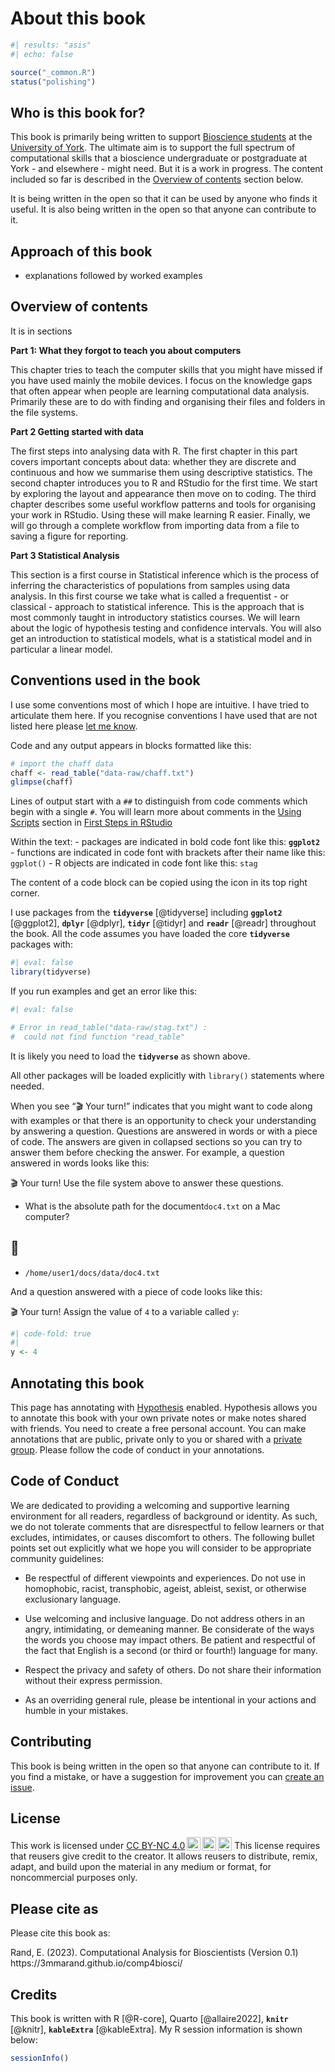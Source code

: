 # About this book

```r
#| results: "asis"
#| echo: false

source("_common.R")
status("polishing")
```

## Who is this book for?

This book is primarily being written to support [Bioscience students](https://www.york.ac.uk/biology/) at the [University of York](https://www.york.ac.uk/). The ultimate aim is to support the full spectrum of computational skills that a bioscience undergraduate or postgraduate at York - and elsewhere - might need. But it is a work in progress. The content included so far is described in the [Overview of contents](#overview-of-contents) section below.

It is being written in the open so that it can be used by anyone who finds it useful. It is also being written in the open so that anyone can contribute to it. 

## Approach of this book

-   explanations followed by worked examples

## Overview of contents

It is in sections

**Part 1: What they forgot to teach you about computers**

This chapter tries to teach the computer skills that you might have missed if you have used mainly the mobile devices. I focus on the knowledge gaps that often appear when people are learning computational data analysis. Primarily these are to do with finding and organising their files and folders in the file systems.

**Part 2 Getting started with data**

The first steps into analysing data with R. The first chapter in this part covers important concepts about data: whether they are discrete and continuous and how we summarise them using descriptive statistics. The second chapter introduces you to R and RStudio for the first time. We start by exploring the layout and appearance then move on to coding. The third chapter describes some useful workflow patterns and tools for organising your work in RStudio. Using these will make learning R easier. Finally, we will go through a complete workflow from importing data from a file to saving a figure for reporting.

**Part 3 Statistical Analysis**

This section is a first course in Statistical inference which is the process of inferring the characteristics of populations from samples using data analysis. In this first course we take what is called a frequentist - or classical - approach to statistical inference. This is the approach that is most commonly taught in introductory statistics courses. We will learn about the logic of hypothesis testing and confidence intervals. You will also get an introduction to statistical models, what is a statistical model and in particular a linear model. 

## Conventions used in the book

I use some conventions most of which I hope are intuitive. I have tried to articulate them here. If you recognise conventions I have used that are not listed here please [let me know](#contributing).

Code and any output appears in blocks formatted like this:

```r
# import the chaff data
chaff <- read_table("data-raw/chaff.txt")
glimpse(chaff)
```

Lines of output start with a `##` to distinguish from code comments which begin with a single `#`. You will learn more about comments in the [Using Scripts](#using-scripts) section in [First Steps in RStudio](#first_steps_rstudio.html)


Within the text: - packages are indicated in bold code font like this: **`ggplot2`** - functions are indicated in code font with brackets after their name like this: `ggplot()` - R objects are indicated in code font like this: `stag`

The content of a code block can be copied using the icon in its top right corner.

I use packages from the **`tidyverse`** [@tidyverse] including **`ggplot2`** [@ggplot2], **`dplyr`** [@dplyr], **`tidyr`** [@tidyr] and **`readr`** [@readr] throughout the book. All the code assumes you have loaded the core **`tidyverse`** packages with:

```r
#| eval: false
library(tidyverse)
```

If you run examples and get an error like this:

```r
#| eval: false

# Error in read_table("data-raw/stag.txt") : 
#  could not find function "read_table"
```

It is likely you need to load the **`tidyverse`** as shown above.

All other packages will be loaded explicitly with `library()` statements where needed.

When you see "🎬 Your turn!" indicates that you might want to code along with examples or that there is an opportunity to check your understanding by answering a question. Questions are answered in words or with a piece of code. The answers are given in collapsed sections so you can try to answer them before checking the answer. For example, a question answered in words looks like this:

🎬 Your turn! Use the file system above to answer these questions.

-   What is the absolute path for the document`doc4.txt` on a Mac computer?

::: {.callout-tip collapse="true"}

## 📖

-   `/home/user1/docs/data/doc4.txt`
:::

And a question answered with a piece of code looks like this:

🎬 Your turn! Assign the value of `4` to a variable called `y`:

```r
#| code-fold: true
#| 
y <- 4
```

## Annotating this book

This page has annotating with [Hypothesis](https://web.hypothes.is/) enabled. Hypothesis allows you to annotate this book with your own private notes or make notes shared with friends. You need to create a free personal account. You can make annotations that are public, private only to you or shared with a [private group](https://web.hypothes.is/help/annotating-with-groups/). Please follow the code of conduct in your annotations.


## Code of Conduct

We are dedicated to providing a welcoming and supportive learning environment for all readers, regardless of background or identity. As such, we do not tolerate comments that are disrespectful to fellow learners or that excludes, intimidates, or causes discomfort to others. The following bullet points set out explicitly what we hope you will consider to be appropriate community guidelines:

-   Be respectful of different viewpoints and experiences. Do not use in homophobic, racist, transphobic, ageist, ableist, sexist, or otherwise exclusionary language.

-   Use welcoming and inclusive language. Do not address others in an angry, intimidating, or demeaning manner. Be considerate of the ways the words you choose may impact others. Be patient and respectful of the fact that English is a second (or third or fourth!) language for many.

-   Respect the privacy and safety of others. Do not share their information  without their express permission. 

-   As an overriding general rule, please be intentional in your actions and humble in your mistakes.


## Contributing

This book is being written in the open so that anyone can contribute to it. If you find a mistake, or have a suggestion for improvement you can [create an issue](https://github.com/3mmaRand/comp4biosci/issues/new).

## License

<p xmlns:cc="http://creativecommons.org/ns#">

This work is licensed under <a href="http://creativecommons.org/licenses/by-nc/4.0/?ref=chooser-v1" target="_blank" rel="license noopener noreferrer" style="display:inline-block;">CC BY-NC 4.0<img src="https://mirrors.creativecommons.org/presskit/icons/cc.svg?ref=chooser-v1" style="height:22px!important;margin-left:3px;vertical-align:text-bottom;"/><img src="https://mirrors.creativecommons.org/presskit/icons/by.svg?ref=chooser-v1" style="height:22px!important;margin-left:3px;vertical-align:text-bottom;"/><img src="https://mirrors.creativecommons.org/presskit/icons/nc.svg?ref=chooser-v1" style="height:22px!important;margin-left:3px;vertical-align:text-bottom;"/></a>
This license requires that reusers give credit to the creator. It allows reusers to distribute, remix, adapt, and build upon the material in any medium or format, for noncommercial purposes only.
</p>

## Please cite as

Please cite this book as:

Rand, E. (2023). Computational Analysis for Bioscientists (Version 0.1) https://3mmarand.github.io/comp4biosci/


## Credits

This book is written with R [@R-core], Quarto [@allaire2022], **`knitr`** [@knitr], **`kableExtra`** [@kableExtra]. My R session information is shown below:

```r
sessionInfo()
```
